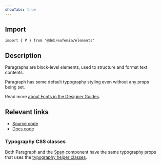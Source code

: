 ```yaml
---
showTabs: true
---
```


## Import

```tsx
import { P } from '@dnb/eufemia/elements'
```

## Description

Paragraphs are block-level elements, used to structure and format text contents.

Paragraph has some default typography styling even without any props being set.

Read more [about Fonts in the Designer Guides](/quickguide-designer/fonts/).

## Relevant links

- [Source code](https://github.com/dnbexperience/eufemia/tree/main/packages/dnb-eufemia/src/elements/paragraph)
- [Docs code](https://github.com/dnbexperience/eufemia/tree/main/packages/dnb-design-system-portal/src/docs/uilib/elements/paragraph)

### Typography CSS classes

Both Paragraph and the [Span](uilib/elements/span/) component have the same typography props that uses the [typography helper classes](uilib/typography/helper-classes/).
